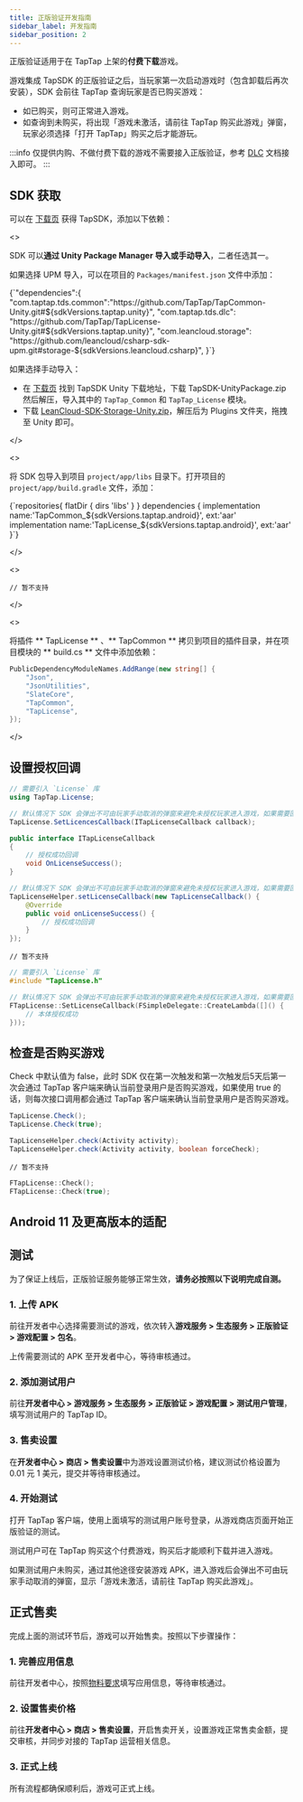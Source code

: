 ```yaml
---
title: 正版验证开发指南
sidebar_label: 开发指南
sidebar_position: 2
---
```



正版验证适用于在 TapTap 上架的**付费下载**游戏。

游戏集成 TapSDK 的正版验证之后，当玩家第一次启动游戏时（包含卸载后再次安装），SDK 会前往 TapTap 查询玩家是否已购买游戏：

- 如已购买，则可正常进入游戏。
- 如查询到未购买，将出现「游戏未激活，请前往 TapTap 购买此游戏」弹窗，玩家必须选择「打开 TapTap」购买之后才能游玩。

:::info
仅提供内购、不做付费下载的游戏不需要接入正版验证，参考 [DLC](/sdk/dlc/guide/) 文档接入即可。
:::

## SDK 获取

可以在 [下载页](/tap-download) 获得 TapSDK，添加以下依赖：

<MultiLang kind="ue">

<>

SDK 可以**通过 Unity Package Manager 导入或手动导入**，二者任选其一。

如果选择 UPM 导入，可以在项目的 `Packages/manifest.json` 文件中添加：

<CodeBlock className="json">
  {`"dependencies":{
    "com.taptap.tds.common":"https://github.com/TapTap/TapCommon-Unity.git#${sdkVersions.taptap.unity}",
    "com.taptap.tds.dlc": "https://github.com/TapTap/TapLicense-Unity.git#${sdkVersions.taptap.unity}",
    "com.leancloud.storage": "https://github.com/leancloud/csharp-sdk-upm.git#storage-${sdkVersions.leancloud.csharp}",
}`}
</CodeBlock>

如果选择手动导入：

* 在 [下载页](/tap-download) 找到 TapSDK Unity 下载地址，下载 TapSDK-UnityPackage.zip 然后解压，导入其中的 `TapTap_Common` 和 `TapTap_License` 模块。
* 下载 [LeanCloud-SDK-Storage-Unity.zip](https://github.com/leancloud/csharp-sdk/releases)，解压后为 Plugins 文件夹，拖拽至 Unity 即可。  

</>

<>

将 SDK 包导入到项目 `project/app/libs` 目录下。打开项目的 `project/app/build.gradle` 文件，添加：

<CodeBlock className="groovy">
  {`repositories{
    flatDir {  
        dirs 'libs'  
    }  
}  
dependencies {
    implementation name:'TapCommon_${sdkVersions.taptap.android}', ext:'aar'
    implementation name:'TapLicense_${sdkVersions.taptap.android}', ext:'aar'
}`}
</CodeBlock>

</>

<>

```objc
// 暂不支持
```

</>


<>

将插件 ** TapLicense ** 、** TapCommon ** 拷贝到项目的插件目录，并在项目模块的 ** build.cs ** 文件中添加依赖：

```csharp
PublicDependencyModuleNames.AddRange(new string[] { 
    "Json",
    "JsonUtilities",
    "SlateCore",           
    "TapCommon",
    "TapLicense",
});
```

</>

</MultiLang>

## 设置授权回调

<MultiLang kind="ue">

```cs
// 需要引入 `License` 库
using TapTap.License;

// 默认情况下 SDK 会弹出不可由玩家手动取消的弹窗来避免未授权玩家进入游戏，如果需要回调来触发流程，请添加如下代码
TapLicense.SetLicencesCallback(ITapLicenseCallback callback);

public interface ITapLicenseCallback
{
    // 授权成功回调
    void OnLicenseSuccess();
}
```

```java
// 默认情况下 SDK 会弹出不可由玩家手动取消的弹窗来避免未授权玩家进入游戏，如果需要回调来触发流程，请添加如下代码
TapLicenseHelper.setLicenseCallback(new TapLicenseCallback() {
    @Override
    public void onLicenseSuccess() {
        // 授权成功回调
    }
});
```

```objc
// 暂不支持
```

```cpp
// 需要引入 `License` 库
#include "TapLicense.h"

// 默认情况下 SDK 会弹出不可由玩家手动取消的弹窗来避免未授权玩家进入游戏，如果需要回调来触发流程，请添加如下代码
FTapLicense::SetLicenseCallback(FSimpleDelegate::CreateLambda([]() {
    // 本体授权成功
}));
```

</MultiLang>

## 检查是否购买游戏

Check 中默认值为 false，此时 SDK 仅在第一次触发和第一次触发后5天后第一次会通过 TapTap 客户端来确认当前登录用户是否购买游戏，如果使用 true 的话，则每次接口调用都会通过 TapTap 客户端来确认当前登录用户是否购买游戏。

<MultiLang kind="ue">

```cs
TapLicense.Check();
TapLicense.Check(true);
```

```java
TapLicenseHelper.check(Activity activity);
TapLicenseHelper.check(Activity activity, boolean forceCheck);
```

```objc
// 暂不支持
```

```cpp
FTapLicense::Check();
FTapLicense::Check(true);
```

</MultiLang>

## Android 11 及更高版本的适配

<AndroidFaq />

## 测试

为了保证上线后，正版验证服务能够正常生效，**请务必按照以下说明完成自测。**

### 1. 上传 APK

前往开发者中心选择需要测试的游戏，依次转入**游戏服务 > 生态服务 > 正版验证 > 游戏配置 > 包名**。

上传需要测试的 APK 至开发者中心，等待审核通过。

### 2. 添加测试用户

前往**开发者中心 > 游戏服务 > 生态服务 > 正版验证 > 游戏配置 > 测试用户管理**，填写测试用户的 TapTap ID。

### 3. 售卖设置

在**开发者中心 > 商店 > 售卖设置**中为游戏设置测试价格，建议测试价格设置为<Conditional region="cn"> 0.01 元</Conditional><Conditional region="global"> 1 美元</Conditional>，提交并等待审核通过。

### 4. 开始测试

打开 TapTap 客户端，使用上面填写的测试用户账号登录，从游戏商店页面开始正版验证的测试。

测试用户可在 TapTap 购买这个付费游戏，购买后才能顺利下载并进入游戏。

如果测试用户未购买，通过其他途径安装游戏 APK，进入游戏后会弹出不可由玩家手动取消的弹窗，显示「游戏未激活，请前往 TapTap 购买此游戏」。

## 正式售卖

完成上面的测试环节后，游戏可以开始售卖。按照以下步骤操作：

### 1. 完善应用信息

前往开发者中心，按照[物料要求](/store/store-material/)填写应用信息，等待审核通过。

### 2. 设置售卖价格

前往**开发者中心 > 商店 > 售卖设置**，开启售卖开关，设置游戏正常售卖金额，提交审核，并同步对接的 TapTap 运营相关信息。

### 3. 正式上线

所有流程都确保顺利后，游戏可正式上线。
